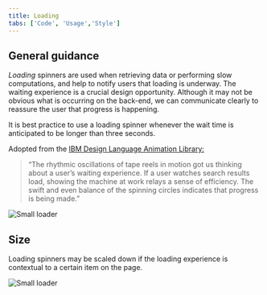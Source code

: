 ```yaml
---
title: Loading
tabs: ['Code', 'Usage','Style']
---
```

## General guidance

_Loading_ spinners are used when retrieving data or performing slow computations, and help to notify users that loading is underway. The waiting experience is a crucial design opportunity. Although it may not be obvious what is occurring on the back-end, we can communicate clearly to reassure the user that progress is happening.

It is best practice to use a loading spinner whenever the wait time is anticipated to be longer than three seconds.

<p>Adopted from the <a href="https://www.ibm.com/design/language/experience/animation/elements/" target="_blank">IBM Design Language Animation Library:</a></p>

> “The rhythmic oscillations of tape reels in motion got us thinking about a user’s waiting experience. If a user watches search results load, showing the machine at work relays a sense of efficiency. The swift and even balance of the spinning circles indicates that progress is being made.”

![Small loader](images/loading.gif)

## Size

Loading spinners may be scaled down if the loading experience is contextual to a certain item on the page.

<ImageComponent cols="8">

![Small loader](images/loading-usage-2.png)

</ImageComponent>
